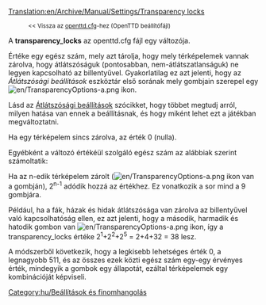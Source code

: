 [[Translation:en/Archive/Manual/Settings/Transparency locks]]

:<small><< Vissza az [[hu/Archive/Manual/Settings/Openttd.cfg|openttd.cfg]]-hez (OpenTTD beállítófájl)</small>

A '''transparency_locks''' az openttd.cfg fájl egy változója.

Értéke egy egész szám, mely azt tárolja, hogy mely térképelemek vannak zárolva, hogy átlátszóságuk (pontosabban, nem-átlátszatlanságuk) ne legyen kapcsolható az {{en/Keypress|X}} billentyűvel. Gyakorlatilag ez azt jelenti, hogy az ''Átlátszósági beállítások'' eszköztár első sorának mely gombjain szerepel egy [[File:en/TransparencyOptions-a.png]] ikon.

Lásd az [[hu/Manual/Átlátszósági beállítások|Átlátszósági beállítások]] szócikket, hogy többet megtudj arról, milyen hatása van ennek a beállításnak, és hogy miként lehet ezt a játékban megváltoztatni.

Ha egy térképelem sincs zárolva, az érték 0 (nulla).

Egyébként a változó értékéül szolgáló egész szám az alábbiak szerint számoltatik:

Ha az n-edik térképelem zárolt ([[File:en/TransparencyOptions-a.png]] ikon van a gombján), 2<sup>n-1</sup> adódik hozzá az értékhez. Ez vonatkozik a sor mind a 9 gombjára.

Például, ha a fák, házak és hidak átlátszósága van zárolva az {{en/Keypress|X}} billentyűvel való kapcsolhatóság ellen, ez azt jelenti, hogy a második, harmadik és hatodik gombon van [[File:en/TransparencyOptions-a.png]] ikon, így a transparency_locks értéke 2<sup>1</sup>+2<sup>2</sup>+2<sup>5</sup> = 2+4+32 = 38 lesz.

A módszerből következik, hogy a legkisebb lehetséges érték 0, a legnagyobb 511, és az összes ezek közti egész szám egy-egy érvényes érték, mindegyik a gombok egy állapotát, ezáltal térképelemek egy kombinációját képviseli.

[[Category:hu/Beállítások és finomhangolás]]